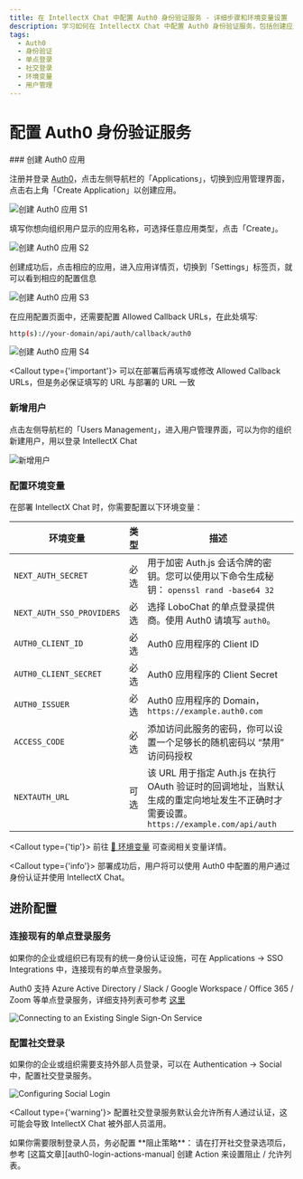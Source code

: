 ```yaml
---
title: 在 IntellectX Chat 中配置 Auth0 身份验证服务 - 详细步骤和环境变量设置
description: 学习如何在 IntellectX Chat 中配置 Auth0 身份验证服务，包括创建应用、新增用户、配置环境变量等。了解如何连接现有的单点登录服务和配置社交登录。
tags:
  - Auth0
  - 身份验证
  - 单点登录
  - 社交登录
  - 环境变量
  - 用户管理
---
```


# 配置 Auth0 身份验证服务

<Steps>
  ### 创建 Auth0 应用

注册并登录 [Auth0][auth0-client-page]，点击左侧导航栏的「Applications」，切换到应用管理界面，点击右上角「Create Application」以创建应用。

<Image
  alt="创建 Auth0 应用 S1"
  inStep
  src="https://github.com/lobehub/lobe-chat/assets/30863298/f068190f-0027-4d3b-8667-d632e43d5a86"
/>

填写你想向组织用户显示的应用名称，可选择任意应用类型，点击「Create」。

<Image
  alt="创建 Auth0 应用 S2"
  inStep
  src="https://github.com/lobehub/lobe-chat/assets/30863298/3e0082df-9b6f-46f3-b67f-bdc79e1eb2cc"
/>

创建成功后，点击相应的应用，进入应用详情页，切换到「Settings」标签页，就可以看到相应的配置信息

<Image
  alt="创建 Auth0 应用 S3"
  inStep
  src="https://github.com/lobehub/lobe-chat/assets/30863298/df4cea85-616a-46f5-b2de-42725d9b82a6"
/>

在应用配置页面中，还需要配置 Allowed Callback URLs，在此处填写:

```bash
http(s)://your-domain/api/auth/callback/auth0
```

<Image
  alt="创建 Auth0 应用 S4"
  inStep
  src="https://github.com/lobehub/lobe-chat/assets/30863298/62fbd09f-a69a-4460-949b-0f6285fa65b9"
/>

<Callout type={'important'}>
  可以在部署后再填写或修改 Allowed Callback URLs，但是务必保证填写的 URL 与部署的 URL 一致
</Callout>

### 新增用户

点击左侧导航栏的「Users Management」，进入用户管理界面，可以为你的组织新建用户，用以登录 IntellectX Chat

<Image
  alt="新增用户"
  inStep
  src="https://github.com/lobehub/lobe-chat/assets/30863298/0beda150-d0b6-43cf-a9f1-fce928b83a96"
/>

### 配置环境变量

在部署 IntellectX Chat 时，你需要配置以下环境变量：

| 环境变量 | 类型 | 描述 |
| --- | --- | --- |
| `NEXT_AUTH_SECRET` | 必选 | 用于加密 Auth.js 会话令牌的密钥。您可以使用以下命令生成秘钥： `openssl rand -base64 32` |
| `NEXT_AUTH_SSO_PROVIDERS` | 必选 | 选择 LoboChat 的单点登录提供商。使用 Auth0 请填写 `auth0`。 |
| `AUTH0_CLIENT_ID` | 必选 | Auth0 应用程序的 Client ID |
| `AUTH0_CLIENT_SECRET` | 必选 | Auth0 应用程序的 Client Secret |
| `AUTH0_ISSUER` | 必选 | Auth0 应用程序的 Domain，`https://example.auth0.com` |
| `ACCESS_CODE` | 必选 | 添加访问此服务的密码，你可以设置一个足够长的随机密码以 “禁用” 访问码授权 |
| `NEXTAUTH_URL` | 可选 | 该 URL 用于指定 Auth.js 在执行 OAuth 验证时的回调地址，当默认生成的重定向地址发生不正确时才需要设置。`https://example.com/api/auth` |

  <Callout type={'tip'}>
    前往 [📘 环境变量](/docs/self-hosting/environment-variable#auth0) 可查阅相关变量详情。

</Callout>
</Steps>

<Callout type={'info'}>
  部署成功后，用户将可以使用 Auth0 中配置的用户通过身份认证并使用 IntellectX Chat。
</Callout>

## 进阶配置

### 连接现有的单点登录服务

如果你的企业或组织已有现有的统一身份认证设施，可在 Applications -> SSO Integrations 中，连接现有的单点登录服务。

Auth0 支持 Azure Active Directory / Slack / Google Workspace / Office 365 / Zoom 等单点登录服务，详细支持列表可参考 [这里][auth0-sso-integrations]

<Image
  alt="Connecting to an Existing Single Sign-On Service"
  src="https://github.com/lobehub/lobe-chat/assets/30863298/9891347e-a338-4aa9-8714-f16c8dbcfcec"
/>

### 配置社交登录

如果你的企业或组织需要支持外部人员登录，可以在 Authentication -> Social 中，配置社交登录服务。

<Image
  alt="Configuring Social Login"
  src="https://github.com/lobehub/lobe-chat/assets/30863298/880749a6-5ba4-4e20-a968-b583a54de7fa"
/>

<Callout type={'warning'}>
  配置社交登录服务默认会允许所有人通过认证，这可能会导致 IntellectX Chat 被外部人员滥用。
</Callout>

<Callout>
  如果你需要限制登录人员，务必配置 **阻止策略**： 请在打开社交登录选项后，参考
  [这篇文章][auth0-login-actions-manual] 创建 Action 来设置阻止 / 允许列表。
</Callout>

[auth0-client-page]: https://manage.auth0.com/dashboard
[auth0-login-actions-manual]: https://auth0.com/blog/permit-or-deny-login-requests-using-auth0-actions/
[auth0-sso-integrations]: https://marketplace.auth0.com/features/sso-integrations
